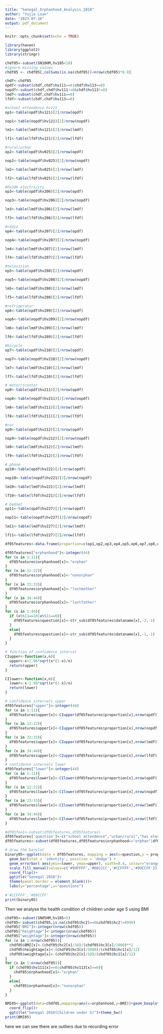 ```yaml
---
title: "Senegal_Orphanhood_Analysis_2010"
author: "Yujia Luan"
date: "2023-07-16"
output: pdf_document
---
```


```r
knitr::opts_chunk$set(echo = TRUE)
```

```r
library(haven)
library(ggplot2)
library(stringr)
```

```r
chdf05<-subset(SN10HM,hv105<18)
#ignore missing values
chdf05 <- chdf05[,colSums(is.na(chdf05))<nrow(chdf05)*0.8]
```

```r
chdf<-chdf05
opdf<-subset(chdf,chdf$hv111==0|chdf$hv113==0)
nopdf<-subset(chdf,chdf$hv111!=0&chdf$hv113!=0)
lmdf<-subset(chdf,chdf$hv111==0)
lfdf<-subset(chdf,chdf$hv113==0)
```

```r
#school attendence hv121
op1<-table(opdf$hv121)[2]/nrow(opdf)

nop1<-table(nopdf$hv121)[2]/nrow(nopdf)

lm1<-table(lmdf$hv121)[2]/nrow(lmdf)

lf1<-table(lfdf$hv121)[2]/nrow(lfdf)

```

```r
#rural/urban
op2<-table(opdf$hv025)[2]/nrow(opdf)

nop2<-table(nopdf$hv025)[2]/nrow(nopdf)

lm2<-table(lmdf$hv025)[2]/nrow(lmdf)

lf2<-table(lfdf$hv025)[2]/nrow(lfdf)


```

```r
#hv206 electricity
op3<-table(opdf$hv206)[2]/nrow(opdf)

nop3<-table(nopdf$hv206)[2]/nrow(nopdf)

lm3<-table(lmdf$hv206)[2]/nrow(lmdf)

lf3<-table(lfdf$hv206)[2]/nrow(lfdf)
```

```r
#radio 
op4<-table(opdf$hv207)[2]/nrow(opdf)

nop4<-table(nopdf$hv207)[2]/nrow(nopdf)

lm4<-table(lmdf$hv207)[2]/nrow(lmdf)

lf4<-table(lfdf$hv207)[2]/nrow(lfdf)
```

```r
#television
op5<-table(opdf$hv208)[2]/nrow(opdf)

nop5<-table(nopdf$hv208)[2]/nrow(nopdf)

lm5<-table(lmdf$hv208)[2]/nrow(lmdf)

lf5<-table(lfdf$hv208)[2]/nrow(lfdf)
```

```r
#refrigerator
op6<-table(opdf$hv209)[2]/nrow(opdf)

nop6<-table(nopdf$hv209)[2]/nrow(nopdf)

lm6<-table(lmdf$hv209)[2]/nrow(lmdf)

lf6<-table(lfdf$hv209)[2]/nrow(lfdf)
```

```r
#bicycle
op7<-table(opdf$hv210)[2]/nrow(opdf)

nop7<-table(nopdf$hv210)[2]/nrow(nopdf)

lm7<-table(lmdf$hv210)[2]/nrow(lmdf)

lf7<-table(lfdf$hv210)[2]/nrow(lfdf)
```


```r
# motor/scooter
op8<-table(opdf$hv211)[2]/nrow(opdf)

nop8<-table(nopdf$hv211)[2]/nrow(nopdf)

lm8<-table(lmdf$hv211)[2]/nrow(lmdf)

lf8<-table(lfdf$hv211)[2]/nrow(lfdf)
```

```r
#car
op9<-table(opdf$hv212)[2]/nrow(opdf)

nop9<-table(nopdf$hv212)[2]/nrow(nopdf)

lm9<-table(lmdf$hv212)[2]/nrow(lmdf)

lf9<-table(lfdf$hv212)[2]/nrow(lfdf)
```

```r
# phone
op10<-table(opdf$hv221)[2]/nrow(opdf)

nop10<-table(nopdf$hv221)[2]/nrow(nopdf)

lm10<-table(lmdf$hv221)[2]/nrow(lmdf)

lf10<-table(lfdf$hv221)[2]/nrow(lfdf)
```

```r
# bednet
op11<-table(opdf$hv227)[2]/nrow(opdf)

nop11<-table(nopdf$hv227)[2]/nrow(nopdf)

lm11<-table(lmdf$hv227)[2]/nrow(lmdf)

lf11<-table(lfdf$hv227)[2]/nrow(lfdf)
```


```r
df05features<-data.frame(proportion=c(op1,op2,op3,op4,op5,op6,op7,op8,op9,op10,op11,nop1,nop2,nop3,nop4,nop5,nop6,nop7,nop8,nop9,nop10,nop11,lm1,lm2,lm3,lm4,lm5,lm6,lm7,lm8,lm9,lm10,lm11,lf1,lf2,lf3,lf4,lf5,lf6,lf7,lf8,lf9,lf10,lf11),dataname=c("op1","op2","op3","op4","op5","op6","op7","op8","op9","op10","op11","nop1","nop2","nop3","nop4","nop5","nop6","nop7","nop8","nop9","nop10","nop11","lm1","lm2","lm3","lm4","lm5","lm6","lm7","lm8","lm9","lm10","lm11","lf1","lf2","lf3","lf4","lf5","lf6","lf7","lf8","lf9","lf10","lf11"))
```


```r
df05features["orphanhood"]<-integer(44)
for (x in 1:11){
  df05features$orphanhood[x]<-"orphan"
}
for (x in 12:22){
  df05features$orphanhood[x]<-"nonorphan"
}
for (x in 23:33){
  df05features$orphanhood[x]<-"lostmother"
}
for (x in 34:44){
  df05features$orphanhood[x]<-"lostfather"
}
for (x in 1:44){
  if (x%%11==10|x%%11==0){
    df05features$question[x]<-str_sub(df05features$dataname[x],-2,-1)
  }
  else{
    df05features$question[x]<-str_sub(df05features$dataname[x],-1,-1)
  }
}

```

```r
# function of confidence interval
CIupper<-function(x,n){
  upper<-x+1.96*sqrt(x*(1-x)/n)
  return(upper)
}

CIlower<-function(x,n){
  lower<-x-1.96*sqrt(x*(1-x)/n)
  return(lower)
}
```


```r
# confidence intervals upper
df05features["upper"]<-integer(44)
for (x in 1:11){
  df05features$upper[x]<-CIupper(df05features$proportion[x],nrow(opdf))
}
for (x in 12:22){
  df05features$upper[x]<-CIupper(df05features$proportion[x],nrow(nopdf))
}
for (x in 23:33){
  df05features$upper[x]<-CIupper(df05features$proportion[x],nrow(lmdf))
}
for (x in 34:44){
  df05features$upper[x]<-CIupper(df05features$proportion[x],nrow(lfdf))
}
# confidence intervals lower
df05features["lower"]<-integer(44)
for (x in 1:11){
  df05features$lower[x]<-CIlower(df05features$proportion[x],nrow(opdf))
}
for (x in 12:22){
  df05features$lower[x]<-CIlower(df05features$proportion[x],nrow(nopdf))
}
for (x in 23:33){
  df05features$lower[x]<-CIlower(df05features$proportion[x],nrow(lmdf))
}
for (x in 34:44){
  df05features$lower[x]<-CIlower(df05features$proportion[x],nrow(lfdf))
}
```

```r
#df05fea1<-subset(df05features,df05features)
df05features['question']<-c("school attendence","urban/rural","has electricity","has radio","has television","has refrigerator","has bicycle","has motorcycle","has car","has phone","has bednet","school attendence","urban/rural","has electricity","has radio","has television","has refrigerator","has bicycle","has motorcycle","has car","has phone","has bednet","school attendence","urban/rural","has electricity","has radio","has television","has refrigerator","has bicycle","has motorcycle","has car","has phone","has bednet","school attendence","urban/rural","has electricity","has radio","has television","has refrigerator","has bicycle","has motorcycle","has car","has phone","has bednet")
df05features<-subset(df05features,df05features$orphanhood=="orphan"|df05features$orphanhood=="nonorphan")
```


```r
# draw the barplot
binary05<-ggplot(data = df05features, mapping = aes(x=question,y = proportion, fill = orphanhood)) +
  geom_bar(stat = 'identity', position = 'dodge') + 
  geom_errorbar( aes(ymin=lower, ymax=upper), width=0.4, colour="orange", alpha=0.6,position = position_dodge(.9)) + 
  scale_fill_manual(values=c('#99FFFF','#66CCCC','#CCFFFF','#99CCFF')) + theme_bw() + theme(panel.grid=element_blank()) +
  coord_flip()+
  ggtitle("Senegal 2010")+
  theme(panel.border = element_blank())+
  labs(y="percentage",x="questions")
  
#'#CCFFFF','#99CCFF'
print(binary05)
```
Then we analyse the health condition of children under age 5 using BMI
```r

chdf05<-subset(SN05HM,hv105<5)
chdf05<-subset(chdf05,is.na(chdf05$hc2)==0&chdf05$hc2!=9999)
chdf05["BMI"]<-integer(nrow(chdf05))
chdf05["heightage"]<-integer(nrow(chdf05))
chdf05["weightage"]<-integer(nrow(chdf05))
for (x in 1:nrow(chdf05)){
  chdf05$BMI[x]<-(chdf05$hc2[x]/10)/(chdf05$hc3[x]/1000)**2
  chdf05$heightage[x]<-(chdf05$hc3[x]/1000)/(chdf05$hc1[x]/12)
  chdf05$weightage[x]<-(chdf05$hc2[x]/10)/(chdf05$hc1[x]/12)
}
for (x in 1:nrow(chdf05)){
  if (chdf05$hv111[x]==0|chdf05$hv113[x]==0){
    chdf05$orphanhood[x]<-"orphan"
  }
  else{
    chdf05$orphanhood[x]<-"nonorphan"
  }
}

```

```r
BMI05<-ggplot(data=chdf05,mapping=aes(x=orphanhood,y=BMI))+geom_boxplot()+ylim(c(5,35))+geom_boxplot(outlier.colour = "red", outlier.shape = 1)+
  coord_flip()+
  ggtitle("Senegal 2010(Children under 5)")+theme_bw()
print(BMI05)
```
here we can see there are outliers due to recording error
```r

```




